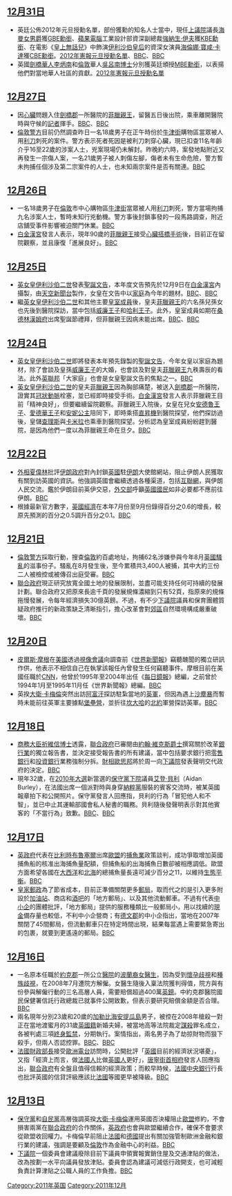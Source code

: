 <noinclude>{{monthInUK|2011|12}}</noinclude>

==[[12月31日|12月31日]]==
* 英廷公佈2012年元旦授勳名單，部份獲勳的知名人士當中，現任[[英國上議院|上議院]]議長[[海倫奈·海曼，海曼女男爵|海曼女男爵]]獲[[大英帝國勳章|GBE勳銜]]、[[蘋果電腦|蘋果電腦]]工業設計部資深副總裁[[强纳生·保罗·伊夫|強納生·伊夫]]獲[[KBE|KBE勳銜]]、在電影《[[皇上無話兒|皇上無話兒]]》中飾演[[伊麗莎白·鮑斯-萊昂|伊利沙伯皇后]]的資深女演員[[海倫娜·寶咸·卡達|海倫娜·寶咸·卡達]]獲[[CBE|CBE勳銜]]。[http://www.london-gazette.co.uk/issues/60009/supplements/1 2012年憲報元旦授勳名單]、[http://www.bbc.co.uk/news/technology-16367022 BBC]、[http://www.bbc.co.uk/news/entertainment-arts-16356856 BBC]
* 英國[[劍橋|劍橋]][[華人|華人]][[李炳南_(英國華人)|李炳南]]和[[倫敦|倫敦]]華人[[吳呂南|吳呂南博士]]分別獲英廷頒授[[MBE|MBE勳銜]]，以表揚他們對當地華人社區的貢獻。[http://www.london-gazette.co.uk/issues/60009/supplements/1 2012年憲報元旦授勳名單]

==[[12月27日|12月27日]]==
* 因[[心臟|心臟]]問題入住[[劍橋郡|劍橋郡]]一所醫院的[[菲臘親王_(愛丁堡公爵)|菲臘親王]]，留醫五日後出院，乘車離開醫院時與守候的[[記者|記者]]揮手。[http://www.bbc.co.uk/news/world-16337357 BBC]、[http://www.bbc.co.uk/news/uk-16338005 BBC]
* [[倫敦警方|倫敦警方]]目前仍然調查昨日一名18歲男子在正午時份於[[牛津街|牛津街]]購物區當眾被人用[[刀|利刀]]刺死的案件。警方表示死者死因是被利刀刺穿心臟，現已扣查11名年齡介乎16至22歲的涉案人士，兇案現場仍未解封。昨晚約六時，案發地點附近又再發生一宗傷人案，一名21歲男子被人刺傷左腳，傷者未有生命危險，警方暫未拘捕任個涉及第二宗案件的人士，也未知兩宗案件是否有關連。[http://www.bbc.co.uk/news/uk-england-london-16340784 BBC]

==[[12月26日|12月26日]]==
* 一名18歲男子在[[倫敦|倫敦]]市中心購物區[[牛津街|牛津街]]當眾被人用[[刀|利刀]]刺死，警方當場拘捕九名涉案人士，暫時未知行兇動機。警方事後封鎖事發的一段馬路調查，附近店舖受事件影響被迫關門休業。[http://www.bbc.co.uk/news/uk-england-london-16334214 BBC]
* [[白金漢宮|白金漢宮]]發言人表示，現年90歲的[[菲臘親王_(愛丁堡公爵)|菲臘親王]]接受[[通波仔|心臟搭橋手術]]後，目前正在留院觀察，並且康復「進展良好」。[http://www.bbc.co.uk/news/uk-16334600 BBC]

==[[12月25日|12月25日]]==
* [[英女皇|英女皇]][[伊利沙伯二世|伊利沙伯二世]]發表[[聖誕|聖誕文告]]，本年度文告預先於12月9日在[[白金漢宮|白金漢宮]]內攝製，由[[天空新聞台|天空新聞台]]製作，女皇在文告中以[[家庭|家庭]]為今年的題材。[http://www.bbc.co.uk/news/uk-16329693 BBC]、[http://www.bbc.co.uk/news/uk-16328899 BBC]
* 繼[[英女皇|英女皇]][[伊利沙伯二世|伊利沙伯二世]]和其他主要[[英國皇室|皇室成員]]後，皇夫[[菲臘親王_(愛丁堡公爵)|菲臘親王]]的六名孫兒孫女也先後到醫院探訪，當中包括[[威廉王子_(劍橋公爵)|威廉王子]]和[[哈利王子_(威爾斯)|哈利王子]]。此外，皇室成員如期在[[桑德林漢姆府|桑德林漢姆府]]出席聖誕節禮拜，但菲臘親王因病未能出席。[http://www.bbc.co.uk/news/uk-16328262 BBC]、[http://www.bbc.co.uk/news/uk-16329890 BBC]

==[[12月24日|12月24日]]==
* [[英女皇|英女皇]][[伊利沙伯二世|伊利沙伯二世]]即將發表本年預先錄製的[[聖誕|聖誕文告]]，今年女皇以家庭為題材，除了會談及皇孫[[威廉王子_(劍橋公爵)|威廉王子]]的大婚，也會談及對皇夫[[菲臘親王_(愛丁堡公爵)|菲臘親王]]九秩壽辰的看法。此外[[英聯邦|英聯邦]]「大家庭」也會是女皇聖誕文告的焦點之一。[http://www.bbc.co.uk/news/uk-16323460 BBC]
* [[英女皇|英女皇]][[伊利沙伯二世|伊利沙伯二世]]的皇夫[[菲臘親王_(愛丁堡公爵)|菲臘親王]]因為胸部痛楚，被送入[[劍橋郡|劍橋郡]]一所醫院，證實其[[冠狀動脈|冠狀動脈]]栓塞，並已經即時接受手術。[[白金漢宮|白金漢宮]]發言人表示菲臘親王目前「精神良好」，但要繼續留院觀察。菲臘親王入院後，女皇在兒女[[安德魯王子_(約克公爵)|安德魯王子]]、[[愛德華王子_(威塞克斯伯爵)|愛德華王子]]和[[安妮长公主|安妮公主]]陪同下，即時乘搭[[直昇機|直昇機]]到醫院探望，他們探訪過後，皇儲[[查理斯_(威爾斯親王)|查理斯]]與[[卡米拉_(康沃爾公爵夫人)|卡米拉]]也乘車到醫院探望。分析認為皇室成員紛紛趕到醫院，是因為他們一度以為菲臘親王命在旦夕。[http://www.bbc.co.uk/news/uk-16325517 BBC]

==[[12月22日|12月22日]]==
* [[英國外相|外相]][[夏偉林|夏偉林]]批評[[伊朗政府|伊朗政府]]對內封鎖[[英國|英國]]駐[[伊朗|伊朗]]大使館網站，阻止伊朗人民獲取有關到訪英國的資訊。他強調英國會繼續透過各種渠道，包括[[互聯網|互聯網]]，與伊朗人民交流。鑑於伊朗目前英伊交惡，[[英國外交部|外交部]]呼籲[[英國國民|英國國民]]如非必要都不應前往伊朗。[http://www.bbc.co.uk/news/uk-16305590 BBC]
* 根據最新官方數字，[[英國經濟|英國經濟]]在本年7月份至9月份錄得百分之0.6的增長，較原先預測的百分之0.5調升百分之0.1。[http://www.bbc.co.uk/news/business-16300104 BBC]

==[[12月21日|12月21日]]==
* [[倫敦警方|倫敦警方]]採取行動，搜查[[倫敦|倫敦]]約百處地址，拘捕62名涉嫌參與今年8月[[2011年英國騷亂|英國騷亂]]的滋事份子。騷亂在8月發生後，至今累積共3,400人被捕，其中大約三份二人被檢控或被傳召出庭受審。[http://www.bbc.co.uk/news/uk-england-london-16282291 BBC]
* [[卡梅倫內閣|聯合政府]]現正研究放寬全國土地的發展限制，並盡可能支持任何可持續的發展計劃。聯合政府又把原來長逾千頁的發展規條濃縮到只有52頁，指原來的規條拖慢發展，令每年經濟損失30億英鎊。不過，有不少[[英國下議院|下議院]]議員和保育團體質疑政府推行的新政策缺乏清晰指引，擔心改革會對[[郊區|郊區]]自然環境構成嚴重破壞。[http://www.bbc.co.uk/news/uk-politics-16271888 BBC]

==[[12月20日|12月20日]]==
* [[皮爾斯·摩根|皮爾斯·摩根]]在[[美國|美國]]透過[[視像會議|視像會議]]向調查前《[[世界新聞報|世界新聞報]]》竊聽醜聞的獨立研訊作供，他表示不相信自己在執掌該報任內曾發生任何竊聽事件。摩根目前在美國任職於[[CNN|CNN]]，他曾於1995年至2004年出任《[[每日鏡報|每日鏡報]]》總編，之前曾於1994年1月至1995年11月任《世界新聞報》總編。[http://www.bbc.co.uk/news/uk-16259941 BBC]
* 英揆[[大衛·卡梅倫|大衛·卡梅倫]]突然出訪[[阿富汗|阿富汗]]探訪駐紮當地的[[英軍|英軍]]，但因為遇上[[沙塵暴|沙塵暴]]而暫時未能前往英軍主要據點[[堡壘營|堡壘營]]，並折往[[坎大哈|坎大哈]]的[[北約|北約]]軍營探訪英軍。[http://www.bbc.co.uk/news/uk-politics-16272560 BBC]

==[[12月18日|12月18日]]==
* [[商務大臣|商務大臣]][[祈維信|祈維信博士]]透露，[[卡梅倫內閣|聯合政府]]已審閱由[[約翰·維克斯|約翰·維克斯爵士]]撰寫關於改革[[銀行業|銀行業]]的獨立報告書，並決定接受報告書的所有建議，當中包括要求銀行把[[零售銀行|零售銀行]]和[[投資銀行|投資銀行]]業務強制分拆。[[英國財相|財相]][[歐思邦|歐思邦]]將於周一向[[英國下議院|下議院]]發表聲明交代政府的決定。[http://www.bbc.co.uk/news/business-16235636 BBC]
* 現年32歲，在[[2010年英國大選|2010年大選]]新當選的[[英國保守黨|保守黨]][[英國下議院|下院]]議員[[艾登·貝利|艾登·貝利]]（Aidan Burley），在法國出席一個派對時與身穿[[納粹黨|納粹黨]]服裝的賓客交流時，被某英國報章拍下和公開照片。保守黨發言人回應指，貝利的行為「冒犯他人和不智」，並已中止其運輸部國會私人秘書的職務。貝利隨後發聲明表示對其他賓客的「不當行為」致歉。[http://www.bbc.co.uk/news/uk-politics-16234529 BBC]、[http://www.bbc.co.uk/news/uk-england-stoke-staffordshire-16130936 BBC]

==[[12月17日|12月17日]]==
* [[英政府|英政府]]代表在[[比利時|比利時]][[布魯塞爾|布魯塞爾]]出席[[歐盟|歐盟]]的[[捕魚業|捕魚業]]政策談判，成功爭取增加英國捕魚船的核准出海捕魚量配額，但捕魚船的出海捕魚日數卻被相應調低。歐盟方面希望各國在[[大西洋|大西洋]]和[[北海_(大西洋)|北海]]的總捕魚量長遠可減少百分之11，以維持[[生態平衡|生態平衡]]。[http://www.bbc.co.uk/news/uk-16230086 BBC]
* [[皇家郵政|皇家郵政]]為了節省成本，目前正準備關閉更多[[郵局|郵局]]，取而代之的是引入更多附設於[[加油站|加油站]]、商店和[[酒吧|酒吧]]的「地方郵局」、以及其他流動郵車。不過有代表[[中小企|中小企]]的團體批評，「地方郵局」提供的服務種類比一般郵局小，用以找續的[[現金|現金]]備存量也較低，不利中小企營商；有[[德文郡|德文郡]]的中小企指出，當地在2007年關閉了45間郵局，但流動郵車只在特定時間出現，結果每當遇上需要緊急寄出的包裹，就要到更遙遠的郵局。[http://www.bbc.co.uk/news/business-16218063 BBC]

==[[12月16日|12月16日]]==
* 一名原本任職於[[約克郡|約克郡]]一所公立[[醫院|醫院]]的[[波蘭人|波蘭裔]][[醫生|女醫生]]，因為受到[[性別歧視|懷孕歧視]]和[[種族歧視|種族歧視]]，在2008年7月遭院方解僱。女醫生隨後入稟法院獲判得值，院方與有份參與解僱行動的三名高層人員，需要賠償超過400萬[[英鎊|英鎊]]。中約克郡醫院國民保健署信託行政總裁已就事件公開致歉，但表示要研究賠償金額是否合理。[http://www.bbc.co.uk/news/uk-england-leeds-16224062 BBC]
* 兩名現年分別23歲和20歲的[[加勒比海|加勒比海]][[安提瓜島|安提瓜島]]男子，被控在2008年槍殺一對正在當地渡蜜月的31歲[[英國|英國籍]]新婚夫婦，被當地高等法院裁定[[謀殺|謀殺]]罪名成立，各被判處三項[[終身監禁|終身監禁]]，分期執行。案情指出，兩名男子為了劫掠財物而狠下殺手，但兩人否認控罪。[http://www.bbc.co.uk/news/uk-wales-14322014 BBC]、[http://www.bbc.co.uk/news/uk-wales-south-west-wales-16214772 BBC]
* [[經濟、工業與就業部長|法國財政部長]]接受[[歐洲|歐洲]][[電台|電台]]訪問時，公開批評「[[英國|英國]]目前的經濟狀況堪憂」，又指「經濟上而言，做[[法國|法國人]]比做[[英國人|英國人]]更好」，[[唐寧街10號|唐寧街首相府]]發言人回應指出，[[卡梅倫內閣|聯合政府]]有全盤且值得信賴的經濟政策；而較早時候，[[法國中央銀行|法國中央銀行]]行長也批評英國的信貸評級應該比[[法國|法國]]等國更早被降級。[http://www.bbc.co.uk/news/uk-politics-16222988 BBC]

==[[12月13日|12月13日]]==
* [[英國保守黨|保守黨]]和[[英國自民黨|自民黨]]高層強調英揆[[大衛·卡梅倫|大衛·卡梅倫]]運用英國否決權阻止[[歐盟|歐盟]]修約，不會損害兩黨在[[卡梅倫內閣|聯合政府]]的合作關係，[[英政府|英政府]]也會與歐盟繼續合作，確保不會要求從歐盟收回權力。卡梅倫早前阻止[[法國|法國]]和[[德國|德國]]提出有關加強管制歐洲金融和銀行業的建議，強調是要顧及[[倫敦|倫敦]]作為金融中心的利益。[http://www.bbc.co.uk/news/uk-politics-16152097 BBC]
* [[英國下議院|下議院]]一個委員會建議廢除目前下議員申領實報實銷住屋及交通津貼的做法，改為按劃一水平向議員發放津貼。委員會認為建議可減低行政開支，也可減輕負責計算津貼之公職人員的工作負擔。[http://www.bbc.co.uk/news/uk-politics-16146799 BBC]

<noinclude>
{{clear}}
{{Portal:英國新聞動態/footer}}

[[Category:2011年英国|Category:2011年英国]]
[[Category:2011年12月|Category:2011年12月]]
</noinclude>